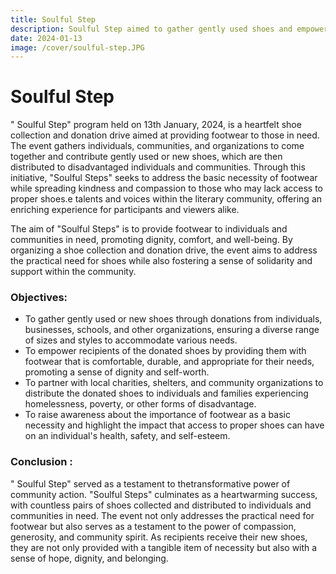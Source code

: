 ```yaml
---
title: Soulful Step
description: Soulful Step aimed to gather gently used shoes and empower recipients of the donated shoes by providing them with footwear that is comfortable, durable, and appropriate for their needs, promoting a sense of dignity and self-worth.
date: 2024-01-13
image: /cover/soulful-step.JPG
---
```


# Soulful Step

" Soulful Step" program held on 13th January, 2024,  is a heartfelt shoe collection and donation drive aimed at providing footwear to those in need. The event gathers individuals, communities, and organizations to come together and contribute gently used or new shoes, which are then distributed to disadvantaged individuals and communities. Through this initiative, "Soulful Steps" seeks to address the basic necessity of footwear while spreading kindness and compassion to those who may lack access to proper shoes.e talents and voices within the literary community, offering an enriching experience for participants and viewers alike.

The aim of "Soulful Steps" is to provide footwear to individuals and communities in need, promoting dignity, comfort, and well-being. By organizing a shoe collection and donation drive, the event aims to address the practical need for shoes while also fostering a sense of solidarity and support within the community.

### Objectives:
- To gather gently used or new shoes through donations from individuals, businesses, schools, and other organizations, ensuring a diverse range of sizes and styles to accommodate various needs.
- To empower recipients of the donated shoes by providing them with footwear that is comfortable, durable, and appropriate for their needs, promoting a sense of dignity and self-worth.
- To partner with local charities, shelters, and community organizations to distribute the donated shoes to individuals and families experiencing homelessness, poverty, or other forms of disadvantage.
- To raise awareness about the importance of footwear as a basic necessity and highlight the impact that access to proper shoes can have on an individual's health, safety, and self-esteem.

### Conclusion :
" Soulful Step" served as a testament to thetransformative power of community action. "Soulful Steps" culminates as a heartwarming success, with countless pairs of shoes collected and distributed to individuals and communities in need. The event not only addresses the practical need for footwear but also serves as a testament to the power of compassion, generosity, and community spirit. As recipients receive their new shoes, they are not only provided with a tangible item of necessity but also with a sense of hope, dignity, and belonging.